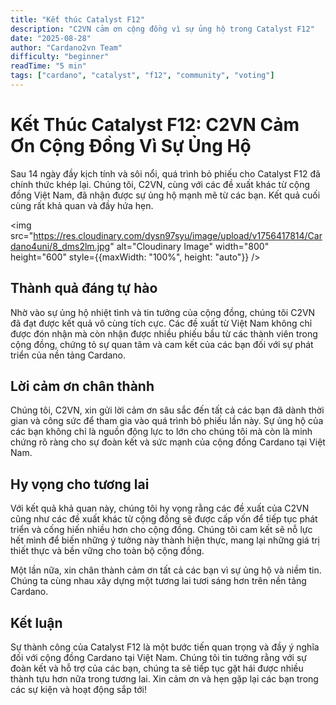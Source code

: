 ```yaml
---
title: "Kết thúc Catalyst F12"
description: "C2VN cảm ơn cộng đồng vì sự ủng hộ trong Catalyst F12"
date: "2025-08-28"
author: "Cardano2vn Team"
difficulty: "beginner"
readTime: "5 min"
tags: ["cardano", "catalyst", "f12", "community", "voting"]
---
```


# Kết Thúc Catalyst F12: C2VN Cảm Ơn Cộng Đồng Vì Sự Ủng Hộ

Sau 14 ngày đầy kịch tính và sôi nổi, quá trình bỏ phiếu cho Catalyst F12 đã chính thức khép lại. Chúng tôi, C2VN, cùng với các đề xuất khác từ cộng đồng Việt Nam, đã nhận được sự ủng hộ mạnh mẽ từ các bạn. Kết quả cuối cùng rất khả quan và đầy hứa hẹn.

<img src="https://res.cloudinary.com/dysn97syu/image/upload/v1756417814/Cardano4uni/8_dms2lm.jpg" alt="Cloudinary Image" width="800" height="600" style={{maxWidth: "100%", height: "auto"}} />

## Thành quả đáng tự hào

Nhờ vào sự ủng hộ nhiệt tình và tin tưởng của cộng đồng, chúng tôi C2VN đã đạt được kết quả vô cùng tích cực. Các đề xuất từ Việt Nam không chỉ được đón nhận mà còn nhận được nhiều phiếu bầu từ các thành viên trong cộng đồng, chứng tỏ sự quan tâm và cam kết của các bạn đối với sự phát triển của nền tảng Cardano.

## Lời cảm ơn chân thành

Chúng tôi, C2VN, xin gửi lời cảm ơn sâu sắc đến tất cả các bạn đã dành thời gian và công sức để tham gia vào quá trình bỏ phiếu lần này. Sự ủng hộ của các bạn không chỉ là nguồn động lực to lớn cho chúng tôi mà còn là minh chứng rõ ràng cho sự đoàn kết và sức mạnh của cộng đồng Cardano tại Việt Nam.

## Hy vọng cho tương lai

Với kết quả khả quan này, chúng tôi hy vọng rằng các đề xuất của C2VN cũng như các đề xuất khác từ cộng đồng sẽ được cấp vốn để tiếp tục phát triển và cống hiến nhiều hơn cho cộng đồng. Chúng tôi cam kết sẽ nỗ lực hết mình để biến những ý tưởng này thành hiện thực, mang lại những giá trị thiết thực và bền vững cho toàn bộ cộng đồng.

Một lần nữa, xin chân thành cảm ơn tất cả các bạn vì sự ủng hộ và niềm tin. Chúng ta cùng nhau xây dựng một tương lai tươi sáng hơn trên nền tảng Cardano.

## Kết luận

Sự thành công của Catalyst F12 là một bước tiến quan trọng và đầy ý nghĩa đối với cộng đồng Cardano tại Việt Nam. Chúng tôi tin tưởng rằng với sự đoàn kết và hỗ trợ của các bạn, chúng ta sẽ tiếp tục gặt hái được nhiều thành tựu hơn nữa trong tương lai. Xin cảm ơn và hẹn gặp lại các bạn trong các sự kiện và hoạt động sắp tới!

